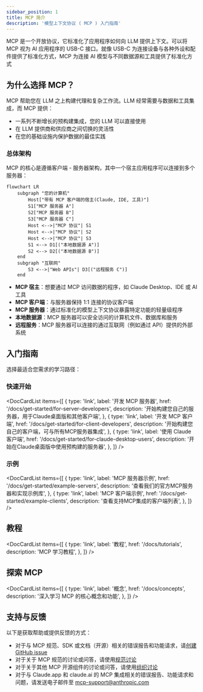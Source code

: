 ```yaml
---
sidebar_position: 1
title: MCP 简介
description: '模型上下文协议 ( MCP ) 入门指南'
---
```


MCP 是一个开放协议，它标准化了应用程序如何向 LLM 提供上下文。可以将 MCP 视为 AI 应用程序的 USB-C 接口。就像 USB-C 为连接设备与各种外设和配件提供了标准化方式，MCP 为连接 AI 模型与不同数据源和工具提供了标准化方式

## 为什么选择 MCP？

MCP 帮助您在 LLM 之上构建代理和复杂工作流。LLM 经常需要与数据和工具集成，而 MCP 提供：

- 一系列不断增长的预构建集成，您的 LLM 可以直接使用
- 在 LLM 提供商和供应商之间切换的灵活性
- 在您的基础设施内保护数据的最佳实践

### 总体架构

MCP 的核心是遵循客户端 - 服务器架构，其中一个宿主应用程序可以连接到多个服务器：

```mermaid
flowchart LR
    subgraph "您的计算机"
        Host["带有 MCP 客户端的宿主(Claude, IDE, 工具)"]
        S1["MCP 服务器 A"]
        S2["MCP 服务器 B"]
        S3["MCP 服务器 C"]
        Host <-->|"MCP 协议"| S1
        Host <-->|"MCP 协议"| S2
        Host <-->|"MCP 协议"| S3
        S1 <--> D1[("本地数据源 A")]
        S2 <--> D2[("本地数据源 B")]
    end
    subgraph "互联网"
        S3 <-->|"Web APIs"| D3[("远程服务 C")]
    end
```

- **MCP 宿主**：想要通过 MCP 访问数据的程序，如 Claude Desktop、IDE 或 AI 工具
- **MCP 客户端**：与服务器保持 1:1 连接的协议客户端
- **MCP 服务器**：通过标准化的模型上下文协议暴露特定功能的轻量级程序
- **本地数据源**：MCP 服务器可以安全访问的计算机文件、数据库和服务
- **远程服务**：MCP 服务器可以连接的通过互联网（例如通过 API）提供的外部系统

## 入门指南

选择最适合您需求的学习路径：

### 快速开始

<DocCardList
  items={[
    {
      type: 'link',
      label: '开发 MCP 服务器',
      href: '/docs/get-started/for-server-developers',
      description: '开始构建您自己的服务器，用于Claude桌面版和其他客户端',
    },
    {
      type: 'link',
      label: '开发 MCP 客户端',
      href: '/docs/get-started/for-client-developers',
      description: '开始构建您自己的客户端，可与所有MCP服务器集成',
    },
    {
      type: 'link',
      label: '使用 Claude 客户端',
      href: '/docs/get-started/for-claude-desktop-users',
      description: '开始在Claude桌面版中使用预构建的服务器',
    },
  ]}
/>

### 示例

<DocCardList
  items={[
    {
      type: 'link',
      label: 'MCP 服务器示例',
      href: '/docs/get-started/example-servers',
      description: '查看我们的官方MCP服务器和实现示例库',
    },
    {
      type: 'link',
      label: 'MCP 客户端示例',
      href: '/docs/get-started/example-clients',
      description: '查看支持MCP集成的客户端列表',
    },
  ]}
/>

## 教程

<DocCardList
  items={[
    {
      type: 'link',
      label: '教程',
      href: '/docs/tutorials',
      description: 'MCP 学习教程',
    },
  ]}
/>

## 探索 MCP

<DocCardList
  items={[
    {
      type: 'link',
      label: '概念',
      href: '/docs/concepts',
      description: '深入学习 MCP 的核心概念和功能',
    },
  ]}
/>

## 支持与反馈

以下是获取帮助或提供反馈的方式：

- 对于与 MCP 规范、SDK 或文档（开源）相关的错误报告和功能请求，请[创建 GitHub issue](https://github.com/modelcontextprotocol)
- 对于关于 MCP 规范的讨论或问答，请使用[规范讨论](https://github.com/modelcontextprotocol/specification/discussions)
- 对于关于其他 MCP 开源组件的讨论或问答，请使用[组织讨论](https://github.com/orgs/modelcontextprotocol/discussions)
- 对于与 Claude.app 和 claude.ai 的 MCP 集成相关的错误报告、功能请求和问题，请发送电子邮件至 mcp-support@anthropic.com

